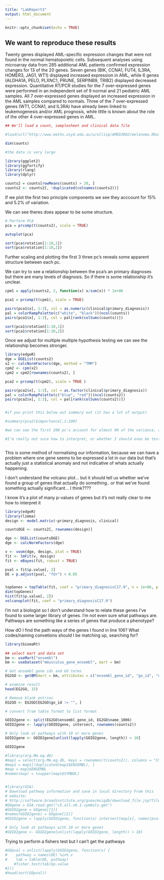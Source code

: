 ```yaml
---
title: "LabReport3"
output: html_document
---
```


```r
knitr::opts_chunk$set(echo = TRUE)
```

## We want to reproduce these results

Twenty genes displayed AML-specific expression changes that were not found in the normal hematopoietic cells. Subsequent analyses using microarray data from 285 additional AML patients confirmed expression changes for 13 of the 20 genes. Seven genes (BIK, CCNA1, FUT4, IL3RA, HOMER3, JAG1, WT1) displayed increased expression in AML, while 6 genes (ALDHA1A, PELO, PLXNC1, PRUNE, SERPINB9, TRIB2) displayed decreased expression. Quantitative RT/PCR studies for the 7 over-expressed genes were performed in an independent set of 9 normal and 21 pediatric AML samples. All 7 over-expressed genes displayed an increased expression in the AML samples compared to normals. Three of the 7 over-expressed genes (WT1, CCNA1, and IL3RA) have already been linked to leukemogenesis and/or AML prognosis, while little is known about the role of the other 4 over-expressed genes in AML.


```r

## We'll load a count, samplesheet and clinical data file

#load(url("http://www.maths.usyd.edu.au/u/ellisp/AMED3002/melanoma.RData"))

dim(counts)

#the data is very large

```

```r
library(ggplot2)
library(ggfortify)
library(rlang)
library(dplyr)

counts2 = counts[rowMeans(counts) > 20, ]
counts2 <- counts2[, !duplicated(colnames(counts2))]
```

If we plot the first two principle components we see they acccount for 15% and 5.2% of variation.

We can see theres does appear to be some structure.
```r
# Perform PCA
pca = prcomp(t(counts2), scale = TRUE)

autoplot(pca)

sort(pca$rotation[1:10,1])
sort(pca$rotation[1:10,2])
```
Further scaling and plotting the first 3 three pc's reveals some apparent structure between each pc.

We can try to see a relationship between the pca's an primary diagnoses but there are many levels of diagnosis.
So if there is some relationship it's unclear.

```r
cpm1 = apply(counts2, 2, function(x) x/sum(x)) * 1e+06

pca1 = prcomp(t(cpm1), scale = TRUE)

pairs(pca1$x[, 1:3], col = as.numeric(clinical$primary_diagnosis))
pal = colorRampPalette(c("white", "black"))(ncol(counts))
pairs(pca1$x[, 1:3], col = pal[rank(colSums(counts))])

sort(pca1$rotation[1:10,1])
sort(pca1$rotation[1:10,2])

```

Once we adjust for multiple multiple hypothesis testing we can see the relationship becomes stronger.
```r
library(edgeR)
dge = DGEList(counts2)
x2 <- calcNormFactors(dge, method = "TMM")
cpm2 <- cpm(x2)
cpm2 = cpm2[rownames(counts2), ]

pca2 = prcomp(t(cpm2), scale = TRUE )

pairs(pca2$x[, 1:3], col = as.factor(clinical$primary_diagnosis))
pal = colorRampPalette(c("blue", "red"))(ncol(counts2))
pairs(pca2$x[, 1:3], col = pal[rank(colSums(counts2))])


#if you print this below out summary out (it has a lot of output)

#summary(pca2)$importance[,1:200]

#we can see the first 200 pc's account for almost 90 of the variance, so from that we can say these are the most important genes for predicting primary diagnoses???

#I'm really not sure how to interpret, or whether I should even be testing agaisnt primary diagnosis



```

This is some method of normalising our information, because we can have a problem where one gene seems to be expressed a lot in our data but that's actually just a statistical anomaly and not indicative of whats actually happening.

I don't understand the volcano plot... but it should tell us whether we've found a group of genes that actually do something.. or that we've found something actually significant... I think????

I know it's a plot of many p-values of genes but it's not really clear to me how to interpret it


```r
library(edgeR)
library(limma)
design <- model.matrix(~primary_diagnosis, clinical)

countsDGE <- counts2[, rownames(design)]

dge <- DGEList(countsDGE)
dge <- calcNormFactors(dge)

v <- voom(dge, design, plot = TRUE)
fit <- lmFit(v, design)
fit <- eBayes(fit, robust = TRUE)

pval = fit$p.value[, 2]
DE = p.adjust(pval, "fdr") < 0.05


topGenes = topTable(fit, coef = "primary_diagnosisC17.9", n = 1e+06, p.value = 0.05)
dim(topGenes)
hist(fit$p.value[, 2])
volcanoplot(fit, coef = "primary_diagnosisC17.9")
```

I'm not a biologist so I don't understand how to relate these genes I've found to some larger library of genes. I'm not even sure what pathways are. Pathways are something like a series of genes that produce a phenotype?

How dO I find the path ways of the genes I found in line 106?
What codes/naming convetions should I be matching up, searching for?


```r
library(biomaRt)
 
## select mart and data set
bm <- useMart("ensembl")
bm <- useDataset("mmusculus_gene_ensembl", mart = bm)

# Get ensembl gene ids and GO terms
EG2GO <- getBM(mart = bm, attributes = c("ensembl_gene_id", "go_id", "name_1006"))

# examine result
head(EG2GO, 15)

# Remove blank entries
EG2GO <- EG2GO[EG2GO$go_id != "", ]

# convert from table format to list format

GOID2gene <- split(EG2GO$ensembl_gene_id, EG2GO$name_1006)
GOID2gene <- lapply(GOID2gene, intersect, rownames(counts2))

# Only look at pathways with 10 or more genes
GOID2gene <- GOID2gene[unlist(lapply(GOID2gene, length)) > 10]

GOID2gene
```

```r
#library(org.Mm.eg.db)
#map1 = select(org.Mm.eg.db, keys = rownames(t(counts2)), columns = "SYMBOL", keytype = "ENSEMBL")
#map1 = map1[!duplicated(map1$ENSEMBL), ]
#map = map1$ENSEMBL
#names(map) = toupper(map1$SYMBOL)


#library(GSA)
# Download pathway information and save in local directory From this
# website:
# http://software.broadinstitute.org/gsea/msigdb/download_file.jsp?filePath=/resources/msigdb/6.1/c5.all.v6.1.symbols.gmt
#GOgene = GSA.read.gmt("c5.all.v6.1.symbols.gmt")
#GOID2gene = GOgene[[1]]
#names(GOID2gene) = GOgene[[2]]
#GOID2gene = lapply(GOID2gene, function(x) intersect(map[x], names(pval)))

# Only look at pathways with 10 or more genes
#GOID2gene <- GOID2gene[unlist(lapply(GOID2gene, length)) > 10]

```
Trying to perform a fishers test but I can't get the pathways

```r
#GOpval = unlist(lapply(GOID2gene, function(x) {
#    pathway = names(DE) %in% x
#    tab = table(DE, pathway)
    #fisher.test(tab)$p.value
#}))
#head(sort(GOpval))
```






